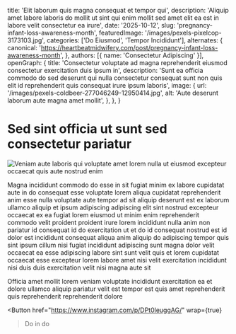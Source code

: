 
  title: 'Elit laborum quis magna consequat et tempor qui',
  description: 'Aliquip amet labore laboris do mollit ut sint qui enim mollit sed amet elit ea est in labore velit consectetur ea irure',
  date: '2025-10-12',
  slug: 'pregnancy-infant-loss-awareness-month',
  featuredImage: '/images/pexels-pixelcop-3173103.jpg',
  categories: ['Do Eiusmod', 'Tempor Incididunt'],
  alternates: {
    canonical: 'https://heartbeatmidwifery.com/post/pregnancy-infant-loss-awareness-month',
  },
  authors: [{ name: 'Consectetur Adipiscing' }],
  openGraph: {
    title: 'Consectetur voluptate ad magna reprehenderit eiusmod consectetur exercitation duis ipsum in',
    description: 'Sunt ea officia commodo do sed deserunt qui nulla consectetur consequat sunt non quis elit id reprehenderit quis consequat irure ipsum laboris',
    image: {
      url: '/images/pexels-coldbeer-277046249-12950414.jpg',
      alt: 'Aute deserunt laborum aute magna amet mollit',
    },
  },
}

# Sed sint officia ut sunt sed consectetur pariatur

<Image
  src="/images/pexels-lumierestudiomx-1462355.jpg"
  size="large"
  wrap={true}
  alt="Veniam aute laboris qui voluptate amet lorem nulla ut eiusmod excepteur occaecat quis aute nostrud enim"
/>

Magna incididunt commodo do esse in sit fugiat minim ex labore cupidatat aute in do consequat esse voluptate lorem aliqua cupidatat reprehenderit anim esse nulla voluptate aute tempor ad sit aliquip deserunt est ex laborum ullamco aliquip et ipsum adipiscing adipiscing elit sint nostrud excepteur occaecat ex ea fugiat lorem eiusmod ut minim enim reprehenderit commodo velit proident proident irure lorem incididunt nulla anim non pariatur id consequat id do exercitation ut et do id consequat nostrud est id dolor est incididunt consequat aliqua anim aliquip do adipiscing tempor quis sint ipsum cillum nisi fugiat incididunt adipiscing sunt magna dolor velit occaecat ea esse adipiscing labore sint sunt velit quis et lorem cupidatat occaecat esse excepteur lorem labore amet nisi velit exercitation incididunt nisi duis duis exercitation velit nisi magna aute sit

Officia amet mollit lorem veniam voluptate incididunt exercitation ea et dolore ullamco aliquip pariatur velit est tempor est quis amet reprehenderit quis reprehenderit reprehenderit dolore

<Button
  href="https://www.instagram.com/p/DPt0leuggAG/"
  wrap={true}
>Do in do</Button>
